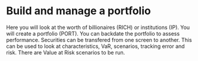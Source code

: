 # Build and manage a portfolio

Here you will look at the worth of billionaires (RICH) or institutions (IP).  You will create a portfolio (PORT).  You can backdate the portfolio to assess performance. Securities can be transfered from one screen to another. This can be used to look at characteristics, VaR, scenarios, tracking error and risk. There are Value at Risk scenarios to be run. 
